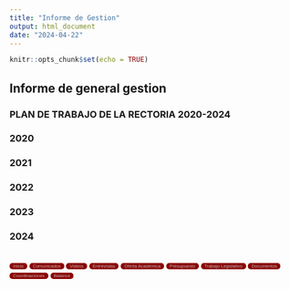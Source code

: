 ```yaml
---
title: "Informe de Gestion"
output: html_document
date: "2024-04-22"
---
```


```r
knitr::opts_chunk$set(echo = TRUE)
```

## Informe de general gestion

### PLAN DE TRABAJO DE LA RECTORIA 2020-2024

### 2020

### 2021

### 2022

### 2023

### 2024



<style>
.button-container {
  display: grid;
  grid-template-columns: repeat(1, 1fr); /* Organiza en 3 columnas */
  grid-gap: 5px; /* Espacio entre botones */
}

.button-container button {
  font-size: 8px;
  background-color:  #8B0000; /* Cambia el color de fondo de los botones a naranja */
  color: #C0C0C0; /* Cambia el color del texto de los botones a gris plateado */
  border: none;
  border-radius: 5px;
  cursor: pointer;
}

.button-container button:hover {
  background-color: #FF6347; /* Cambia el color de fondo al pasar el ratón sobre los botones */
}
</style>

<div class="button-container">
  <button onclick="location.href='Inicio.html'">Inicio</button>
  <button onclick="location.href='Comunicados.html'">Comunicados</button>
  <button onclick="location.href='Videos.html'">Videos</button>
  <button onclick="location.href='Entrevistas.html'">Entrevistas</button>
  <button onclick="location.href='OfertaAcademica.html'">Oferta Académica</button>
  <button onclick="location.href='Presupuesto.html'">Presupuesto</button>
  <button onclick="location.href='TrabajoLegislativo.html'">Trabajo Legislativo</button>
  <button onclick="location.href='Documentos.html'">Documentos</button>
  <button onclick="location.href='Coordinaciones.html'">Coordinaciones</button>
  <button onclick="location.href='Balance.html'">Balance</button>
</div>
